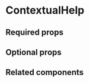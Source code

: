 # ContextualHelp

<ComponentDescription name="contextual-help" />

<Preview name="contextual-help" />

## Required props

<PropsDocs name="contextual-help" required />

## Optional props

<PropsDocs name="contextual-help" />

## Related components

<RelatedComponentList>
  <RelatedComponent
    title="Page"
    description="The Page structure helps users to easily identify where they are, view content essential to the main job, and perform related actions."
    href="/components/page"
  />
  <RelatedComponent
    title="Modal"
    description="Modal displays content related to a minor job within a page's main job. It demands complete attention and blocks interactions outside the overlay."
    href="/components/modal"
  />
   <RelatedComponent
    title="Tooltip"
    description="Tooltips display a label that was omitted when hovering the element. They shouldn't be essential for users to complete tasks."
    href="/components/tooltip"
  />
   <RelatedComponent
    title="Link"
    description="Links represent navigation inside a page or between pages, including to pages outside the Admin. They exist within or directly after a text.."
    href="/components/link"
  />
</RelatedComponentList>